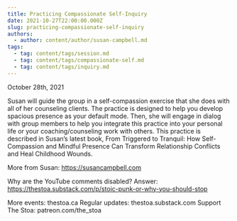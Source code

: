 ```yaml
---
title: Practicing Compassionate Self-Inquiry
date: 2021-10-27T22:00:00.000Z
slug: practicing-compassionate-self-inquiry
authors:
  - author: content/author/susan-campbell.md
tags:
  - tag: content/tags/session.md
  - tag: content/tags/compassionate-self.md
  - tag: content/tags/inquiry.md
---
```


October 28th, 2021

Susan will guide the group in a self-compassion exercise that she does with all of her counseling clients. The practice is designed to help you develop spacious presence as your default mode. Then, she will engage in dialog with group members to help you integrate this practice into your personal life or your coaching/counseling work with others. This practice is described in Susan’s latest book, From Triggered to Tranquil: How Self-Compassion and Mindful Presence Can Transform Relationship Conflicts and Heal Childhood Wounds.

More from Susan: https://susancampbell.com

Why are the YouTube comments disabled? Answer: https://thestoa.substack.com/p/stoic-punk-or-why-you-should-stop

More events: thestoa.ca 
Regular updates: thestoa.substack.com 
Support The Stoa: patreon.com/the_stoa
